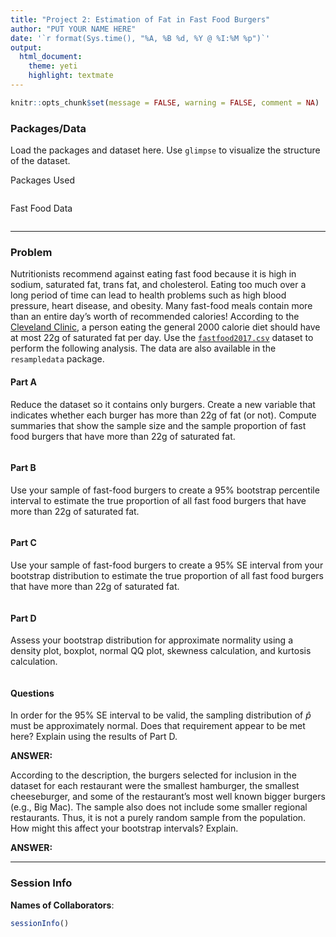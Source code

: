```yaml
---
title: "Project 2: Estimation of Fat in Fast Food Burgers"
author: "PUT YOUR NAME HERE"
date: '`r format(Sys.time(), "%A, %B %d, %Y @ %I:%M %p")`'
output: 
  html_document: 
    theme: yeti
    highlight: textmate
---
```


```r
knitr::opts_chunk$set(message = FALSE, warning = FALSE, comment = NA)
```

### **Packages/Data**

Load the packages and dataset here. Use `glimpse` to visualize the structure of the dataset.

Packages Used

```r

```

Fast Food Data

```r

```

***
### **Problem**

Nutritionists recommend against eating fast food because it is high in sodium, saturated fat, trans fat, and cholesterol. Eating too much over a long period of time can lead to health problems such as high blood pressure, heart disease, and obesity. Many fast-food meals contain more than an entire day's worth of recommended calories! According to the [Cleveland Clinic](https://my.clevelandclinic.org/health/articles/11208-fat-what-you-need-to-know), a person eating the general 2000 calorie diet should have at most 22g of saturated fat per day. Use the [`fastfood2017.csv`](https://raw.githubusercontent.com/STAT-JET-ASU/Datasets/master/Instructor/fastfood2017.csv) dataset to perform the following analysis. The data are also available in the `resampledata` package.

#### **Part A**

Reduce the dataset so it contains only burgers. Create a new variable that indicates whether each burger has more than 22g of fat (or not). Compute summaries that show the sample size and the sample proportion of fast food burgers that have more than 22g of saturated fat.

```r

```

#### **Part B**

Use your sample of fast-food burgers to create a 95% bootstrap percentile interval to estimate the true proportion of all fast food burgers that have more than 22g of saturated fat.

```r

```

#### **Part C**

Use your sample of fast-food burgers to create a 95% SE interval from your bootstrap distribution to estimate the true proportion of all fast food burgers that have more than 22g of saturated fat.

```r

```

#### **Part D**

Assess your bootstrap distribution for approximate normality using a density plot, boxplot, normal QQ plot, skewness calculation, and kurtosis calculation. 

```r

```

#### **Questions**

In order for the 95% SE interval to be valid, the sampling distribution of $\hat{p}$ must be approximately normal. Does that requirement appear to be met here? Explain using the results of Part D.

**ANSWER:** 

According to the description, the burgers selected for inclusion in the dataset for each restaurant were the smallest hamburger, the smallest cheeseburger, and some of the restaurant’s most well known bigger burgers (e.g., Big Mac). The sample also does not include some smaller regional restaurants. Thus, it is not a purely random sample from the population. How might this affect your bootstrap intervals? Explain.

**ANSWER:** 


***
### Session Info

**Names of Collaborators**:

```r
sessionInfo()
```

